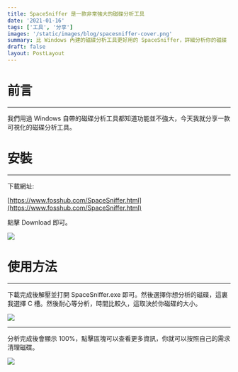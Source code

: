 ```yaml
---
title: SpaceSniffer 是一款非常強大的磁碟分析工具
date: '2021-01-16'
tags: ['工具', '分享']
images: '/static/images/blog/spacesniffer-cover.png'
summary: 比 Windows 內建的磁碟分析工具更好用的 SpaceSniffer，詳細分析你的磁碟
draft: false
layout: PostLayout
---
```


<TOCInline toc={props.toc} mobile />

# 前言

---

我們用過 Windows 自帶的磁碟分析工具都知道功能並不強大，今天我就分享一款可視化的磁碟分析工具。

# 安裝

---

下載網址:

[https://www.fosshub.com/SpaceSniffer.html](https://www.fosshub.com/SpaceSniffer.html)

點擊 Download 即可。

![](/static/images/blog/spacesniffer-2.png)

# 使用方法

---

下載完成後解壓並打開 SpaceSniffer.exe 即可。然後選擇你想分析的磁碟，這裏我選擇 C 槽。然後耐心等分析，時間比較久，這取決於你磁碟的大小。

![](/static/images/blog/spacesniffer-3.png)

---

分析完成後會顯示 100%，點擊區塊可以查看更多資訊，你就可以按照自己的需求清理磁碟。

![](/static/images/blog/spacesniffer-4.png)
